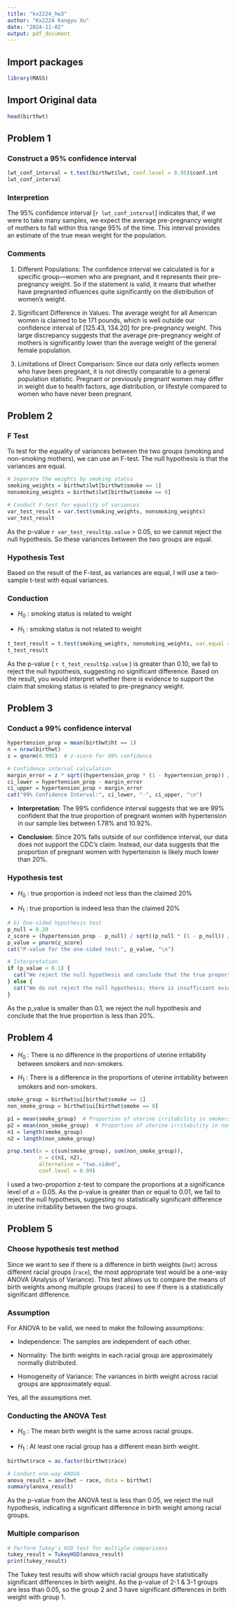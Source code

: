 ```yaml
---
title: "kx2224_hw3"
author: "Kx2224 Kangyu Xu"
date: "2024-11-02"
output: pdf_document
---
```


## Import packages
```r
library(MASS)
```
## Import Original data
```r
head(birthwt)
```
## Problem 1
### Construct a 95% confidence interval 
```r
lwt_conf_interval = t.test(birthwt$lwt, conf.level = 0.95)$conf.int
lwt_conf_interval
```

### Interpretion
The 95% confidence interval [`r lwt_conf_interval`] indicates that, if we were to take many samples, we expect the average pre-pregnancy weight of mothers to fall within this range 95% of the time. This interval provides an estimate of the true mean weight for the population.

### Comments
1.	Different Populations: The confidence interval we calculated is for a specific group—women who are pregnant, and it represents their pre-pregnancy weight. So if the statement is valid, it means that whether have pregnanted influences quite significantly on the distribution of women's weight.

2.	Significant Difference in Values: The average weight for all American women is claimed to be 171 pounds, which is well outside our confidence interval of [125.43, 134.20] for pre-pregnancy weight. This large discrepancy suggests that the average pre-pregnancy weight of mothers is significantly lower than the average weight of the general female population.

3.	Limitations of Direct Comparison: Since our data only reflects women who have been pregnant, it is not directly comparable to a general population statistic. Pregnant or previously pregnant women may differ in weight due to health factors, age distribution, or lifestyle compared to women who have never been pregnant.


## Problem 2
### F Test
To test for the equality of variances between the two groups (smoking and non-smoking mothers), we can use an F-test. The null hypothesis is that the variances are equal.
```r
# Separate the weights by smoking status
smoking_weights = birthwt$lwt[birthwt$smoke == 1]
nonsmoking_weights = birthwt$lwt[birthwt$smoke == 0]

# Conduct F-test for equality of variances
var_test_result = var.test(smoking_weights, nonsmoking_weights)
var_test_result
```
As the p-value `r var_test_result$p.value` > 0.05, so we cannot reject the null hypothesis. So these variances between the two groups are equal.

### Hypothesis Test

Based on the result of the F-test, as variances are equal, I will use a two-sample t-test with equal variances.

### Conduction
- $H_0$ : smoking status is related to weight

- $H_1$ : smoking status is not related to weight
```r
t_test_result = t.test(smoking_weights, nonsmoking_weights, var.equal = TRUE, conf.level = 0.90)
t_test_result
```
As the p-value ( `r t_test_result$p.value` ) is greater than 0.10, we fail to reject the null hypothesis, suggesting no significant difference. Based on the result, you would interpret whether there is evidence to support the claim that smoking status is related to pre-pregnancy weight.


## Problem 3
### Conduct a 99% confidence interval

```r
hypertension_prop = mean(birthwt$ht == 1)
n = nrow(birthwt)
z = qnorm(0.995)  # z-score for 99% confidence

# Confidence interval calculation
margin_error = z * sqrt((hypertension_prop * (1 - hypertension_prop)) / n)
ci_lower = hypertension_prop - margin_error
ci_upper = hypertension_prop + margin_error
cat("99% Confidence Interval:", ci_lower, "-", ci_upper, "\n")
```
- **Interpretation**: The 99% confidence interval suggests that we are 99% confident that the true proportion of pregnant women with hypertension in our sample lies between 1.78% and 10.92%.

- **Conclusion**: Since 20% falls outside of our confidence interval, our data does not support the CDC’s claim. Instead, our data suggests that the proportion of pregnant women with hypertension is likely much lower than 20%.


### Hypothesis test
- $H_0$ : true proportion is indeed not less than the claimed 20%

- $H_1$ : true proportion is indeed less than the claimed 20%

```r
# b) One-sided hypothesis test
p_null = 0.20
z_score = (hypertension_prop - p_null) / sqrt((p_null * (1 - p_null)) / n)
p_value = pnorm(z_score)
cat("P-value for the one-sided test:", p_value, "\n")

# Interpretation
if (p_value < 0.1) {
  cat("We reject the null hypothesis and conclude that the true proportion is less than 20%.\n")
} else {
  cat("We do not reject the null hypothesis; there is insufficient evidence to conclude that the true proportion is less than 20%.\n")
}
```

As the p_value is smaller than 0.1, we reject the null hypothesis and conclude that the true proportion is less than 20%.

## Problem 4
- $H_0$ : There is no difference in the proportions of uterine irritability between smokers and non-smokers.

- $H_1$ : There is a difference in the proportions of uterine irritability between smokers and non-smokers.

```r
smoke_group = birthwt$ui[birthwt$smoke == 1]
non_smoke_group = birthwt$ui[birthwt$smoke == 0]

p1 = mean(smoke_group)  # Proportion of uterine irritability in smokers
p2 = mean(non_smoke_group)  # Proportion of uterine irritability in non-smokers
n1 = length(smoke_group)
n2 = length(non_smoke_group)

prop.test(x = c(sum(smoke_group), sum(non_smoke_group)), 
          n = c(n1, n2), 
          alternative = "two.sided", 
          conf.level = 0.99)
```
I used a two-proportion z-test to compare the proportions at a significance level of $\alpha = 0.05$. As the p-value is greater than or equal to 0.01, we fail to reject the null hypothesis, suggesting no statistically significant difference in uterine irritability between the two groups.

## Problem 5
### Choose hypothesis test method
Since we want to see if there is a difference in birth weights (`bwt`) across different racial groups (`race`), the most appropriate test would be a one-way ANOVA (Analysis of Variance). This test allows us to compare the means of birth weights among multiple groups (races) to see if there is a statistically significant difference.

### Assumption
For ANOVA to be valid, we need to make the following assumptions:

- Independence: The samples are independent of each other.

- Normality: The birth weights in each racial group are approximately normally distributed.

- Homogeneity of Variance: The variances in birth weight across racial groups are approximately equal.

Yes, all the assumptions met.

### Conducting the ANOVA Test
- $H_0$ : The mean birth weight is the same across racial groups.

- $H_1$ : At least one racial group has a different mean birth weight.

```r
birthwt$race = as.factor(birthwt$race)

# Conduct one-way ANOVA
anova_result = aov(bwt ~ race, data = birthwt)
summary(anova_result)
```
As the p-value from the ANOVA test is less than 0.05, we reject the null hypothesis, indicating a significant difference in birth weight among racial groups. 

### Multiple comparison

```r
# Perform Tukey's HSD test for multiple comparisons
tukey_result = TukeyHSD(anova_result)
print(tukey_result)
```
The Tukey test results will show which racial groups have statistically significant differences in birth weight. As the p-value of 2-1 & 3-1 groups are less than 0.05, so the group 2 and 3 have significant differences in brith weight with group 1.




